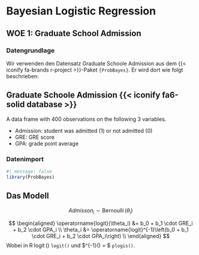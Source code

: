 # Bayesian Logistic Regression

## WOE 1: Graduate School Admission


### Datengrundlage
Wir verwenden den Datensatz Graduate Schoole Admission aus dem {{< iconify fa-brands r-project >}}-Paket `{ProbBayes}`. Er wird dort wie folgt beschrieben:

:::{.callout-note collapse=false appearance='default' icon=false}
## Graduate Schoole Admission {{< iconify fa6-solid database >}}
A data frame with 400 observations on the following 3 variables.

* Admission: student was admitted (1) or not admitted (0)
* GRE: GRE score
* GPA: grade point average
:::

### Datenimport
```r
#| message: false
library(ProbBayes)
```


## Das Modell
$$
Admisson_i \sim \operatorname{Bernoulli}(\theta_i)
$$

$$
\begin{aligned}
\operatorname{logit}(\theta_i) &= b_0 + b_1 \cdot GRE_i + b_2 \cdot GPA_i \\
\theta_i &= \operatorname{logit}^{-1}\left(b_0 + b_1 \cdot GRE_i + b_2 \cdot GPA_i\right) \\
\end{aligned}
$$
Wobei in R $\operatorname{logit}()$ `logit()` und  $\operatorname{logit}^{-1}() = $ `plogis()`. 


